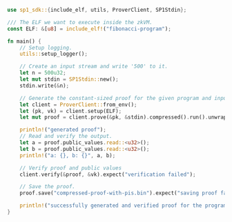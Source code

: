 ```rust
use sp1_sdk::{include_elf, utils, ProverClient, SP1Stdin};

/// The ELF we want to execute inside the zkVM.
const ELF: &[u8] = include_elf!("fibonacci-program");

fn main() {
    // Setup logging.
    utils::setup_logger();

    // Create an input stream and write '500' to it.
    let n = 500u32;
    let mut stdin = SP1Stdin::new();
    stdin.write(&n);

    // Generate the constant-sized proof for the given program and input.
    let client = ProverClient::from_env();
    let (pk, vk) = client.setup(ELF);
    let mut proof = client.prove(&pk, &stdin).compressed().run().unwrap();

    println!("generated proof");
    // Read and verify the output.
    let a = proof.public_values.read::<u32>();
    let b = proof.public_values.read::<u32>();
    println!("a: {}, b: {}", a, b);

    // Verify proof and public values
    client.verify(&proof, &vk).expect("verification failed");

    // Save the proof.
    proof.save("compressed-proof-with-pis.bin").expect("saving proof failed");

    println!("successfully generated and verified proof for the program!")
}
```
